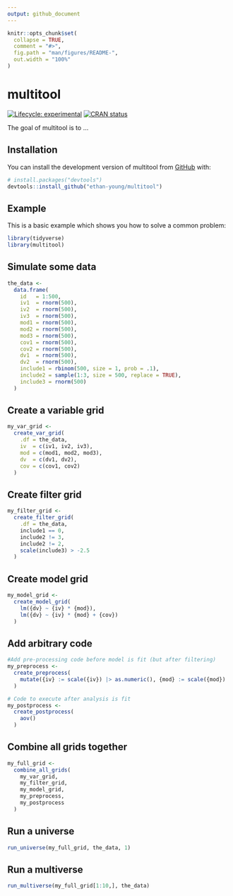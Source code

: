 ```yaml
---
output: github_document
---
```


<!-- README.md is generated from README.Rmd. Please edit that file -->

```r
knitr::opts_chunk$set(
  collapse = TRUE,
  comment = "#>",
  fig.path = "man/figures/README-",
  out.width = "100%"
)
```

# multitool

<!-- badges: start -->
[![Lifecycle: experimental](https://img.shields.io/badge/lifecycle-experimental-orange.svg)](https://lifecycle.r-lib.org/articles/stages.html#experimental)
[![CRAN status](https://www.r-pkg.org/badges/version/multitool)](https://CRAN.R-project.org/package=multitool)
<!-- badges: end -->

The goal of multitool is to ...

## Installation

You can install the development version of multitool from [GitHub](https://github.com/) with:

``` r
# install.packages("devtools")
devtools::install_github("ethan-young/multitool")
```

## Example

This is a basic example which shows you how to solve a common problem:

```r
library(tidyverse)
library(multitool)
```

## Simulate some data

```r
the_data <-
  data.frame(
    id   = 1:500,
    iv1  = rnorm(500),
    iv2  = rnorm(500),
    iv3  = rnorm(500),
    mod1 = rnorm(500),
    mod2 = rnorm(500),
    mod3 = rnorm(500),
    cov1 = rnorm(500),
    cov2 = rnorm(500),
    dv1  = rnorm(500),
    dv2  = rnorm(500),
    include1 = rbinom(500, size = 1, prob = .1),
    include2 = sample(1:3, size = 500, replace = TRUE),
    include3 = rnorm(500)
  )
```

## Create a variable grid

```r
my_var_grid <-
  create_var_grid(
    .df = the_data,
    iv  = c(iv1, iv2, iv3),
    mod = c(mod1, mod2, mod3),
    dv  = c(dv1, dv2),
    cov = c(cov1, cov2)
  )
```

## Create filter grid

```r
my_filter_grid <-
  create_filter_grid(
    .df = the_data,
    include1 == 0,
    include2 != 3,
    include2 != 2,
    scale(include3) > -2.5
  )
```

## Create model grid

```r
my_model_grid <-
  create_model_grid(
    lm({dv} ~ {iv} * {mod}),
    lm({dv} ~ {iv} * {mod} + {cov})
  )
```

## Add arbitrary code

```r
#Add pre-processing code before model is fit (but after filtering)
my_preprocess <-
  create_preprocess(
    mutate({iv} := scale({iv}) |> as.numeric(), {mod} := scale({mod}) |> as.numeric())
  )
```

```r
# Code to execute after analysis is fit
my_postprocess <-
  create_postprocess(
    aov()
  )
```

## Combine all grids together

```r
my_full_grid <-
  combine_all_grids(
    my_var_grid,
    my_filter_grid,
    my_model_grid,
    my_preprocess,
    my_postprocess
  )
```

## Run a universe

```r
run_universe(my_full_grid, the_data, 1)
```

## Run a multiverse

```r
run_multiverse(my_full_grid[1:10,], the_data)
```

